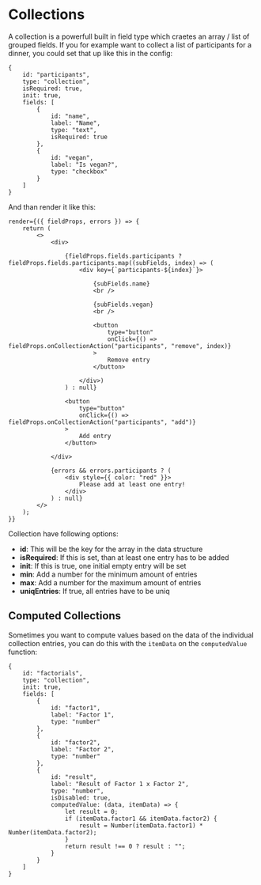 # Collections

A collection is a powerfull built in field type which craetes an array / list of grouped fields. If you for example 
want to collect a list of participants for a dinner, you could set that up like this in the config:

```
{
    id: "participants",
    type: "collection",
    isRequired: true,
    init: true,
    fields: [
        {
            id: "name",
            label: "Name",
            type: "text",
            isRequired: true
        },
        {
            id: "vegan",
            label: "Is vegan?",
            type: "checkbox"
        }
    ]
}
```

And than render it like this:

```
render={({ fieldProps, errors }) => {
    return (
        <>
            <div>

                {fieldProps.fields.participants ? fieldProps.fields.participants.map((subFields, index) => (
                    <div key={`participants-${index}`}>

                        {subFields.name}
                        <br />

                        {subFields.vegan}
                        <br />

                        <button
                            type="button"
                            onClick={() => fieldProps.onCollectionAction("participants", "remove", index)}
                        >
                            Remove entry
                        </button>

                    </div>)
                ) : null}

                <button
                    type="button"
                    onClick={() => fieldProps.onCollectionAction("participants", "add")}
                >
                    Add entry
                </button>

            </div>

            {errors && errors.participants ? (
                <div style={{ color: "red" }}>
                    Please add at least one entry!
                </div>
            ) : null}
        </>
    );
}}
```

Collection have following options:

- **id**: This will be the key for the array in the data structure
- **isRequired**: If this is set, than at least one entry has to be added
- **init**: If this is true, one initial empty entry will be set
- **min**: Add a number for the minimum amount of entries
- **max**: Add a number for the maximum amount of entries
- **uniqEntries**: If true, all entries have to be uniq

## Computed Collections

Sometimes you want to compute values based on the data of the individual collection entries, you can do this with 
the `itemData` on the `computedValue` function:

```
{
    id: "factorials",
    type: "collection",
    init: true,
    fields: [
        {
            id: "factor1",
            label: "Factor 1",
            type: "number"
        },
        {
            id: "factor2",
            label: "Factor 2",
            type: "number"
        },
        {
            id: "result",
            label: "Result of Factor 1 x Factor 2",
            type: "number",
            isDisabled: true,
            computedValue: (data, itemData) => {
                let result = 0;
                if (itemData.factor1 && itemData.factor2) {
                    result = Number(itemData.factor1) * Number(itemData.factor2);
                }
                return result !== 0 ? result : "";
            }
        }
    ]
}
```